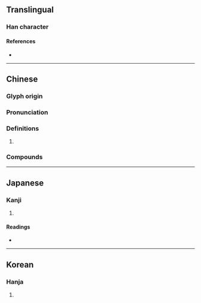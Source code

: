 {{character info/new}}
==Translingual==

===Han character===
{{Han char|rn=30|rad=口|as=09|sn=12|four=66320|canj=RRILL|ids=⿱吅州}}

====References====
* {{Han ref|kx=0198.020|dkj=03918|dj=0419.130|hdz=10655.030|uh=558C|ud=21900|bh=D876|bd=55414}}

----

==Chinese==
{{zh-forms}}

===Glyph origin===
{{Han etym}}

===Pronunciation===
{{zh-pron
|m=zhōu
|c=zau1
|mc=y
|oc=y
|ma=
|cat=n
}}

===Definitions===
{{zh-hanzi}}

# {{rfdef|zh}}

===Compounds===
{{zh-der|喌音}}

----

==Japanese==

===Kanji===
{{ja-kanji|grade=|rs=口09}}

# {{defn|lang=ja|sort=口09}}

====Readings====
* {{ja-readings|on=[[しゅく]] (shuku), [[しゅう]] (shū)|kun=}}

----

==Korean==

===Hanja===
{{ko-hanja|hangeul=[[주]], [[죽]]|rv=ju, juk|mr=chu, chuk}}

# {{defn|lang=ko|sort=口09}}